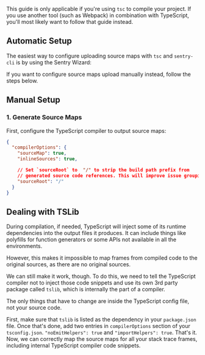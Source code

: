 <Include name="debug-id-requirement.mdx" />

<Note>

This guide is only applicable if you're using `tsc` to compile your project. If you use another tool (such as Webpack) in combination with TypeScript, you'll most likely want to follow that guide instead.

</Note>

## Automatic Setup

The easiest way to configure uploading source maps with `tsc` and `sentry-cli` is by using the Sentry Wizard:

<Include name="sourcemaps-wizard-instructions.mdx" />

If you want to configure source maps upload manually instead, follow the steps below.

## Manual Setup

### 1. Generate Source Maps

First, configure the TypeScript compiler to output source maps:

```json {filename:tsconfig.json}
{
  "compilerOptions": {
    "sourceMap": true,
    "inlineSources": true,

    // Set `sourceRoot` to  "/" to strip the build path prefix from
    // generated source code references. This will improve issue grouping in Sentry.
    "sourceRoot": "/"
  }
}
```

<Include name="sentry-cli-sourcemaps.mdx" />

## Dealing with TSLib

During compilation, if needed, TypeScript will inject some of its runtime dependencies into the output files it produces. It can include things like polyfills for function generators or some APIs not available in all the environments.

However, this makes it impossible to map frames from compiled code to the original sources, as there are no original sources.

We can still make it work, though. To do this, we need to tell the TypeScript compiler not to inject those code snippets and use its own 3rd party package called `tslib`, which is internally the part of a compiler.

The only things that have to change are inside the TypeScript config file, not your source code.

First, make sure that `tslib` is listed as the dependency in your `package.json` file. Once that's done, add two entries in `compilerOptions` section of your `tsconfig.json`. `"noEmitHelpers": true` and `"importHelpers": true`. That's it. Now, we can correctly map the source maps for all your stack trace frames, including internal TypeScript compiler code snippets.
